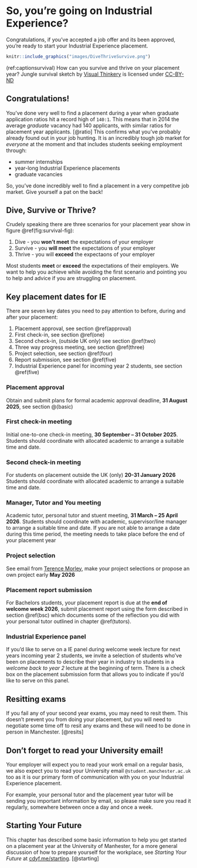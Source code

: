 # So, you're going on Industrial Experience? {#starting}
Congratulations, if you’ve accepted a job offer and its been approved, you’re ready to start your Industrial Experience placement. 

```r
knitr::include_graphics("images/DiveThriveSurvive.png")
```
(ref:captionsurvival) How can you survive and thrive on your placement year? Jungle survival sketch by [Visual Thinkery](https://visualthinkery.com) is licensed under [CC-BY-ND](https://creativecommons.org/licenses/by-nd/4.0/)


## Congratulations! {#congrats}
You've done very well to find a placement during a year when graduate application ratios hit a record high of `140:1`. This means that in 2014 the average _graduate_ vacancy had 140 applicants, with similar ratios for placement year applicants. [@ratio]  This confirms what you've probably already found out in your job hunting. It is an incredibly tough job market for _everyone_ at the moment and that includes students seeking employment through:

* summer internships
* year-long Industrial Experience placements
* graduate vacancies 

So, you've done incredibly well to find a placement in a very competitve job market. Give yourself a pat on the back!

## Dive, Survive or Thrive? {#thrive}
Crudely speaking there are three scenarios for your placement year show in figure \@ref(fig:survival-fig):

1. Dive - you **won't meet** the expectations of your employer
1. Survive - you **will meet** the expectations of your employer
1. Thrive - you will **exceed** the expectaons of your employer

Most students **meet** or **exceed** the expectations of their employers. We want to help you achieve while avoiding the first scenario and pointing you to help and advice if you are struggling on placement. 

## Key placement dates for IE {#keydates} 

There are seven key dates you need to pay attention to before, during and after your placement: 

1. Placement approval, see section \@ref(approval) 
1. First check-in, see section \@ref(one)
1. Second check-in, (outside UK only) see section \@ref(two)
1. Three way progress meeting, see section \@ref(three)
1. Project selection, see section \@ref(four)
1. Report submission, see section \@ref(five)
1. Industrial Experience panel for incoming year 2 students, see section \@ref(five)


### Placement approval {#approval}

Obtain and submit plans for formal academic approval deadline, **31 August 2025**, see section \@(basic)


### First check-in meeting {#one}

Initial one-to-one check-in meeting, **30 September – 31 October 2025**. Students should coordinate with allocated academic to arrange a suitable time and date.

### Second check-in meeting {#two}

For students on placement outside the UK (only) **20-31 January 2026** Students should coordinate with allocated academic to arrange a suitable time and date.

### Manager, Tutor and You meeting {#three}

 Academic tutor, personal tutor and stuent meeting,  **31 March – 25 April 2026**. Students should coordinate with academic, supervisor/line manager to arrange a suitable time and date. If you are not able to arrange a date during this time period, the meeting needs to take place before the end of your placement year


### Project selection {#four}

See email from [Terence Morley](https://research.manchester.ac.uk/en/persons/terence.morley), make your project selections or propose an own project early **May 2026**


### Placement report submission {#five}

For Bachelors students, your placement report is due at the **end of welcome week 2026**, submit placement report using the form described in section \@ref(bsc) which documents some of the reflection you did with your personal tutor outlined in chapter \@ref(tutors).


### Industrial Experience panel {#six}
If you'd like to serve on a IE panel during welcome week lecture for next years incoming year 2 students, we invite a selection of students who've been on placements to describe their year in industry to students in a _welcome back to year 2_ lecture at the beginning of term. There is a check box on the placement submission form that allows you to indicate if you'd like to serve on this panel.



<!--## Skills audit -->


<!--## Don't forget to read your email {#email} -->

## Resitting exams {#resits} 

If you fail any of your second year exams, you may need to resit them. This doesn't prevent you from doing your placement, but you will need to negotiate some time off to resit any exams and these will need to be done in person in Manchester. [@resits]


## Don't forget to read your University email! {#email} 
Your employer will expect you to read your work email on a regular basis, we also expect you to read your University email `@student.manchester.ac.uk` too as it is our primary form of communication with you on your Industrial Experience placement.

For example, your personal tutor and the placement year tutor will be sending you important information by email, so please make sure you read it regularly, somewhere between once a day and once a week.

## Starting Your Future {#etc}
This chapter has described some basic information to help you get started on a placement year at the University of Manhester, for a more general discussion of how to prepare yourself for the workplace, see _Starting Your Future_ at [cdyf.me/starting](https://www.cdyf.me/starting). [@starting]
